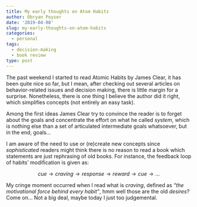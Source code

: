 ```yaml
---
title: My early thoughts on Atom Habits
author: Obryan Poyser
date: '2019-04-08'
slug: my-early-thoughts-on-atom-habits
categories:
  - personal
tags:
  - decision-making
  - book review
type: post
---
```


The past weekend I started to read Atomic Habits by James Clear, it has been quite nice so far, but I mean, after checking out several articles on behavior-related issues and decision making, there is little margin for a surprise. Nonetheless, there is one thing I believe the author did it right, which simplifies concepts (not entirely an easy task).

Among the first ideas James Clear try to convince the reader is to forget about the goals and concentrate the effort on what he called *system*, which is nothing else than a set of articulated intermediate goals whatsoever, but in the end, goals...

I am aware of the need to use or (re)create new concepts since *sophisticated* readers might think there is no reason to read a book which statements are just rephrasing of old books. For instance, the feedback loop of habits' modification is given as:

$$cue \to craving \to response \to reward \to cue \to \dots$$

My cringe moment occurred when I read what is *craving*, defined as *"the motivational force behind every habit"*, hmm well those are the old *desires*? Come on... Not a big deal, maybe today I just too judgemental.
